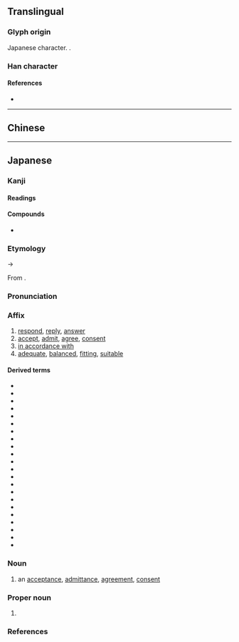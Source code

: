 {{also|應|懬|应}}
{{character info}}
==Translingual==
{{Han simplified forms|應|応|应}}

===Glyph origin===
Japanese {{w|shinjitai}} character. {{Han simp|應|f=倠|t=&nbsp;}}.

===Han character===
{{Han char|rn=61|rad=心|as=03|sn=7|four=|canj=IP,XXIP|ids=⿸广心}}

====References====
* {{Han ref|kx=0377.071|dkj=10347|dj=0703.190|hdz=20875.161|uh=5FDC|ud=24540}}

----

==Chinese==
{{zh-see|應|v}} <!-- Note: [1] 応 is not the simplified form of 懬 or 應 [2] 応 is classified as a variant character of 應 by the Ministry of Education, Taiwan [3] This character is not recognised in mainland China (not encoded in GB 18030) -->

----

==Japanese==
{{ja-kanji forms|応|應}}

===Kanji===
{{ja-kanji|grade=5|rs=心03|kyu=應}}

====Readings====
{{ja-readings
|goon=おう<おう
|kanon=よう<よう
|kun=こた-える<こた-ふ, いら-える<いら-ふ
|nanori=かず, たか, のぶ, のり, まさ
}}

====Compounds====
* {{ja-r|相応しい|ふさわし.い}}

===Etymology===
{{ja-kanjitab|おう|yomi=goon}}
{{IPAchar|/ou/}} → {{IPAchar|/oː/}}

From {{der|ja|ltc|sort=おう|-}} {{ltc-l|應|id=2}}.

===Pronunciation===
{{ja-pron|おう|acc=1|acc_ref=DJR}}

===Affix===
{{ja-pos|affix|kyu=應|おう}}

# [[respond]], [[reply#Verb|reply]], [[answer#Verb|answer]] {{gl|a [[question]], [[call#Noun|call]], etc.}}
# [[accept]], [[admit]], [[agree]], [[consent#Verb|consent]]
# [[in accordance with]]
# [[adequate]], [[balanced]], [[fitting]], [[suitable]]

====Derived terms====
{{der-top4}}
* {{ja-r|応ずる|おうずる}}
* {{ja-r|応%援|おう%えん}}
* {{ja-r|応%急|おう%きゅう}}
* {{ja-r|応%酬|おう%しゅう}}
* {{ja-r|応%召|おう%しょう}}
* {{ja-r|応%接|おう%せつ}}
* {{ja-r|応%戦|おう%せん}}
* {{ja-r|応%対|おう%たい}}
* {{ja-r|応%諾|おう%だく}}
* {{ja-r|応%答|おう%とう}}
* {{ja-r|応%分|おう%ぶん}}
* {{ja-r|応%変|おう%へん}}
* {{ja-r|応%募|おう%ぼ}}
* {{ja-r|応%用|おう%よう}}
* {{ja-r|感%応|かん%のう}}
* {{ja-r|呼%応|こ%おう}}
* {{ja-r|順%応|じゅん%のう}}
* {{ja-r|相%応|そう%おう}}
* {{ja-r|即%応|そく%おう}}
* {{ja-r|対%応|たい%おう}}
* {{ja-r|内%応|ない%おう}}
* {{ja-r|反%応|はん%のう}}
{{der-bottom}}

===Noun===
{{ja-noun|kyu=應|おう}}

# {{lb|ja|sort=おう|rare}} an [[acceptance]], [[admittance]], [[agreement]], [[consent#Noun|consent]]

===Proper noun===
{{ja-pos|proper|kyu=應|^おう}}

# {{surname|ja|A=a|nodot=1|sort=おう}}

===References===
<references/>